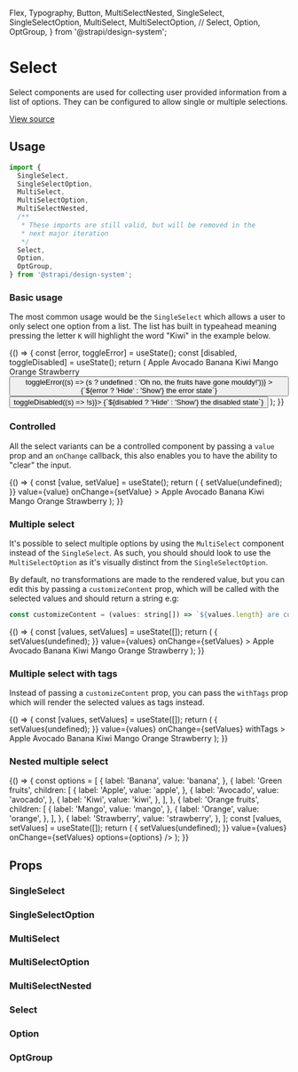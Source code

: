 
  Flex,
  Typography,
  Button,
  MultiSelectNested,
  SingleSelect,
  SingleSelectOption,
  MultiSelect,
  MultiSelectOption,
  //
  Select,
  Option,
  OptGroup,
} from '@strapi/design-system';

<Meta title="Design System/Components/Select" />

# Select

Select components are used for collecting user provided information from a list of options. They can
be configured to allow single or multiple selections.

[View source](https://github.com/strapi/design-system/tree/main/packages/strapi-design-system/src/Select)

## Usage

```js
import {
  SingleSelect,
  SingleSelectOption,
  MultiSelect,
  MultiSelectOption,
  MultiSelectNested,
  /**
   * These imports are still valid, but will be removed in the
   * next major iteration
   */
  Select,
  Option,
  OptGroup,
} from '@strapi/design-system';
```

### Basic usage

The most common usage would be the `SingleSelect` which allows a user to only select one option from a list.
The list has built in typeahead meaning pressing the letter `K` will highlight the word "Kiwi" in the example below.

<Canvas>
  <Story name="basic">
    {() => {
      const [error, toggleError] = useState();
      const [disabled, toggleDisabled] = useState();
      return (
        <Flex direction="column" alignItems="stretch" gap={11}>
          <SingleSelect
            label="Fruits"
            required
            placeholder="My favourite fruit is..."
            hint="Fruits are not vegetables"
            error={error}
            disabled={disabled}
          >
            <SingleSelectOption value="apple">Apple</SingleSelectOption>
            <SingleSelectOption value="avocado">Avocado</SingleSelectOption>
            <SingleSelectOption value="banana">Banana</SingleSelectOption>
            <SingleSelectOption value="kiwi">Kiwi</SingleSelectOption>
            <SingleSelectOption value="mango">Mango</SingleSelectOption>
            <SingleSelectOption value="orange">Orange</SingleSelectOption>
            <SingleSelectOption value="strawberry">Strawberry</SingleSelectOption>
          </SingleSelect>
          <Flex gap={2} justifyContent="center">
            <Button
              variant="danger-light"
              onClick={() => toggleError((s) => (s ? undefined : 'Oh no, the fruits have gone mouldy!'))}
            >
              {`${error ? 'Hide' : 'Show'} the error state`}
            </Button>
            <Button variant="tertiary" onClick={() => toggleDisabled((s) => !s)}>
              {`${disabled ? 'Hide' : 'Show'} the disabled state`}
            </Button>
          </Flex>
        </Flex>
      );
    }}
  </Story>
</Canvas>

### Controlled

All the select variants can be a controlled component by passing a `value` prop and an `onChange` callback, this also
enables you to have the ability to "clear" the input.

<Canvas>
  <Story name="controlled">
    {() => {
      const [value, setValue] = useState();
      return (
        <SingleSelect
          label="Fruits"
          placeholder="My favourite fruit is..."
          onClear={() => {
            setValue(undefined);
          }}
          value={value}
          onChange={setValue}
        >
          <SingleSelectOption value="apple">Apple</SingleSelectOption>
          <SingleSelectOption value="avocado">Avocado</SingleSelectOption>
          <SingleSelectOption value="banana">Banana</SingleSelectOption>
          <SingleSelectOption value="kiwi">Kiwi</SingleSelectOption>
          <SingleSelectOption value="mango">Mango</SingleSelectOption>
          <SingleSelectOption value="orange">Orange</SingleSelectOption>
          <SingleSelectOption value="strawberry">Strawberry</SingleSelectOption>
        </SingleSelect>
      );
    }}
  </Story>
</Canvas>

### Multiple select

It's possible to select multiple options by using the `MultiSelect` component instead of the `SingleSelect`.
As such, you should should look to use the `MultiSelectOption` as it's visually distinct from the `SingleSelectOption`.

By default, no transformations are made to the rendered value, but you can edit this by passing a `customizeContent` prop,
which will be called with the selected values and should return a string e.g:

```js
const customizeContent = (values: string[]) => `${values.length} are currently selected`;
```

<Canvas>
  <Story name="multiple">
    {() => {
      const [values, setValues] = useState([]);
      return (
        <MultiSelect
          label="Fruits"
          required
          placeholder="My favourite fruit is..."
          onClear={() => {
            setValues(undefined);
          }}
          value={values}
          onChange={setValues}
        >
          <MultiSelectOption value="apple">Apple</MultiSelectOption>
          <MultiSelectOption value="avocado">Avocado</MultiSelectOption>
          <MultiSelectOption value="banana">Banana</MultiSelectOption>
          <MultiSelectOption value="kiwi">Kiwi</MultiSelectOption>
          <MultiSelectOption value="mango">Mango</MultiSelectOption>
          <MultiSelectOption value="orange">Orange</MultiSelectOption>
          <MultiSelectOption value="strawberry">Strawberry</MultiSelectOption>
        </MultiSelect>
      );
    }}
  </Story>
</Canvas>

### Multiple select with tags

Instead of passing a `customizeContent` prop, you can pass the `withTags` prop which will render the selected values as tags instead.

<Canvas>
  <Story name="multiple with tags">
    {() => {
      const [values, setValues] = useState([]);
      return (
        <MultiSelect
          label="Fruits"
          required
          placeholder="My favourite fruit is..."
          onClear={() => {
            setValues(undefined);
          }}
          value={values}
          onChange={setValues}
          withTags
        >
          <MultiSelectOption value="apple">Apple</MultiSelectOption>
          <MultiSelectOption value="avocado">Avocado</MultiSelectOption>
          <MultiSelectOption value="banana">Banana</MultiSelectOption>
          <MultiSelectOption value="kiwi">Kiwi</MultiSelectOption>
          <MultiSelectOption value="mango">Mango</MultiSelectOption>
          <MultiSelectOption value="orange">Orange</MultiSelectOption>
          <MultiSelectOption value="strawberry">Strawberry</MultiSelectOption>
        </MultiSelect>
      );
    }}
  </Story>
</Canvas>

### Nested multiple select

<Canvas>
  <Story name="multiple nested select">
    {() => {
      const options = [
        {
          label: 'Banana',
          value: 'banana',
        },
        {
          label: 'Green fruits',
          children: [
            {
              label: 'Apple',
              value: 'apple',
            },
            {
              label: 'Avocado',
              value: 'avocado',
            },
            {
              label: 'Kiwi',
              value: 'kiwi',
            },
          ],
        },
        {
          label: 'Orange fruits',
          children: [
            {
              label: 'Mango',
              value: 'mango',
            },
            {
              label: 'Orange',
              value: 'orange',
            },
          ],
        },
        {
          label: 'Strawberry',
          value: 'strawberry',
        },
      ];
      const [values, setValues] = useState([]);
      return (
        <MultiSelectNested
          label="Fruits"
          required
          placeholder="My favourite fruit is..."
          onClear={() => {
            setValues(undefined);
          }}
          value={values}
          onChange={setValues}
          options={options}
        />
      );
    }}
  </Story>
</Canvas>

## Props

### SingleSelect

<ArgsTable of={SingleSelect} />

### SingleSelectOption

<ArgsTable of={SingleSelectOption} />

### MultiSelect

<ArgsTable of={MultiSelect} />

### MultiSelectOption

<ArgsTable of={MultiSelectOption} />

### MultiSelectNested

<ArgsTable of={MultiSelectNested} />

### Select

<ArgsTable of={Select} />

### Option

<ArgsTable of={Option} />

### OptGroup

<ArgsTable of={OptGroup} />
